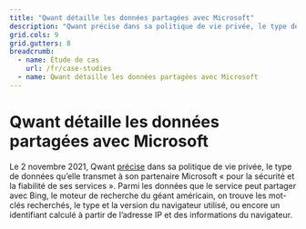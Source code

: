 ```yaml
---
title: "Qwant détaille les données partagées avec Microsoft"
description: "Qwant précise dans sa politique de vie privée, le type de données qu’elle transmet à son partenaire Microsoft..."
grid.cols: 9
grid.gutters: 8
breadcrumb:
  - name: Étude de cas
    url: /fr/case-studies
  - name: Qwant détaille les données partagées avec Microsoft
---
```


# Qwant détaille les données partagées avec Microsoft

Le 2 novembre 2021, Qwant <a target="_blank" rel="noopener" href="https://github.com/OpenTermsArchive/contrib-versions/commit/549e959ef7671a194b9bedba8d12c8031c39b922">précise</a> dans sa politique de vie privée, le type de données qu’elle transmet à son partenaire Microsoft « pour la sécurité et la fiabilité de ses services ». Parmi les données que le service peut partager avec Bing, le moteur de recherche du géant américain, on trouve les mot-clés recherchés, le type et la version du navigateur utilisé, ou encore un identifiant calculé à partir de l’adresse IP et des informations du navigateur.
